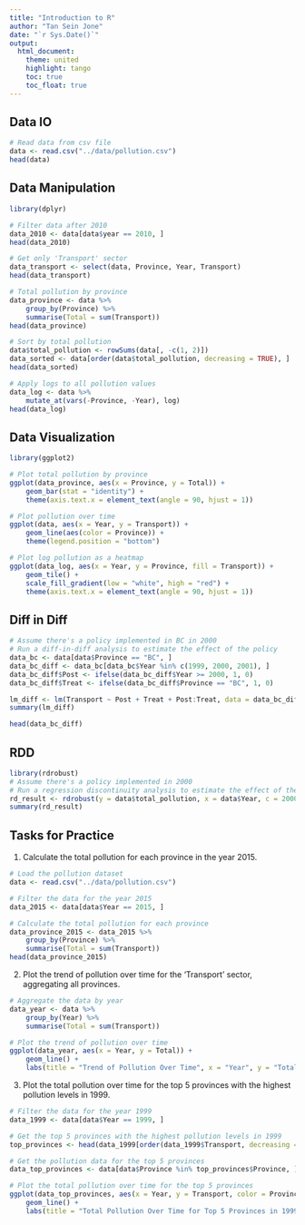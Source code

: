 ```yaml
---
title: "Introduction to R"
author: "Tan Sein Jone"
date: "`r Sys.Date()`"
output: 
  html_document:
    theme: united
    highlight: tango
    toc: true
    toc_float: true
---
```

## Data IO
```r
# Read data from csv file
data <- read.csv("../data/pollution.csv")
head(data)
```

## Data Manipulation
```r
library(dplyr)

# Filter data after 2010
data_2010 <- data[data$year == 2010, ]
head(data_2010)

# Get only 'Transport' sector
data_transport <- select(data, Province, Year, Transport)
head(data_transport)

# Total pollution by province
data_province <- data %>%
    group_by(Province) %>%
    summarise(Total = sum(Transport))
head(data_province)

# Sort by total pollution
data$total_pollution <- rowSums(data[, -c(1, 2)])
data_sorted <- data[order(data$total_pollution, decreasing = TRUE), ]
head(data_sorted)

# Apply logs to all pollution values
data_log <- data %>%
    mutate_at(vars(-Province, -Year), log)
head(data_log)
```

## Data Visualization

```r
library(ggplot2)

# Plot total pollution by province
ggplot(data_province, aes(x = Province, y = Total)) +
    geom_bar(stat = "identity") +
    theme(axis.text.x = element_text(angle = 90, hjust = 1))

# Plot pollution over time
ggplot(data, aes(x = Year, y = Transport)) +
    geom_line(aes(color = Province)) +
    theme(legend.position = "bottom")

# Plot log pollution as a heatmap
ggplot(data_log, aes(x = Year, y = Province, fill = Transport)) +
    geom_tile() +
    scale_fill_gradient(low = "white", high = "red") +
    theme(axis.text.x = element_text(angle = 90, hjust = 1))
```

## Diff in Diff

```r
# Assume there's a policy implemented in BC in 2000
# Run a diff-in-diff analysis to estimate the effect of the policy
data_bc <- data[data$Province == "BC", ]
data_bc_diff <- data_bc[data_bc$Year %in% c(1999, 2000, 2001), ]
data_bc_diff$Post <- ifelse(data_bc_diff$Year >= 2000, 1, 0)
data_bc_diff$Treat <- ifelse(data_bc_diff$Province == "BC", 1, 0)

lm_diff <- lm(Transport ~ Post + Treat + Post:Treat, data = data_bc_diff)
summary(lm_diff)

head(data_bc_diff)
```

## RDD

```r
library(rdrobust)
# Assume there's a policy implemented in 2000
# Run a regression discontinuity analysis to estimate the effect of the policy
rd_result <- rdrobust(y = data$total_pollution, x = data$Year, c = 2000)
summary(rd_result)
```

## Tasks for Practice

1. Calculate the total pollution for each province in the year 2015.

```r
# Load the pollution dataset
data <- read.csv("../data/pollution.csv")

# Filter the data for the year 2015
data_2015 <- data[data$Year == 2015, ]

# Calculate the total pollution for each province
data_province_2015 <- data_2015 %>%
    group_by(Province) %>%
    summarise(Total = sum(Transport))
head(data_province_2015)
```

2. Plot the trend of pollution over time for the 'Transport' sector, aggregating all provinces.

```r
# Aggregate the data by year
data_year <- data %>%
    group_by(Year) %>%
    summarise(Total = sum(Transport))

# Plot the trend of pollution over time
ggplot(data_year, aes(x = Year, y = Total)) +
    geom_line() +
    labs(title = "Trend of Pollution Over Time", x = "Year", y = "Total Pollution")
```

3. Plot the total pollution over time for the top 5 provinces with the highest pollution levels in 1999.

```r
# Filter the data for the year 1999
data_1999 <- data[data$Year == 1999, ]

# Get the top 5 provinces with the highest pollution levels in 1999
top_provinces <- head(data_1999[order(data_1999$Transport, decreasing = TRUE), ], 5)

# Get the pollution data for the top 5 provinces
data_top_provinces <- data[data$Province %in% top_provinces$Province, ]

# Plot the total pollution over time for the top 5 provinces
ggplot(data_top_provinces, aes(x = Year, y = Transport, color = Province)) +
    geom_line() +
    labs(title = "Total Pollution Over Time for Top 5 Provinces in 1999", x = "Year", y = "Total Pollution")
```